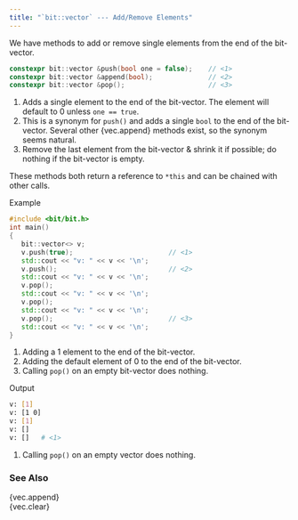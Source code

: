 ```yaml
---
title: "`bit::vector` --- Add/Remove Elements"
---
```


We have methods to add or remove single elements from the end of the bit-vector.

```cpp
constexpr bit::vector &push(bool one = false);    // <1>
constexpr bit::vector &append(bool);              // <2>
constexpr bit::vector &pop();                     // <3>
```
1. Adds a single element to the end of the bit-vector. The element will default to 0 unless `one == true`.
2. This is a synonym for `push()` and adds a single `bool` to the end of the bit-vector.
Several other {vec.append} methods exist, so the synonym seems natural.
1. Remove the last element from the bit-vector & shrink it if possible; do nothing if the bit-vector is empty.

These methods both return a reference to `*this` and can be chained with other calls.

[Example]{.bt}
```cpp
#include <bit/bit.h>
int main()
{
   bit::vector<> v;
   v.push(true);                        // <1>
   std::cout << "v: " << v << '\n';
   v.push();                            // <2>
   std::cout << "v: " << v << '\n';
   v.pop();
   std::cout << "v: " << v << '\n';
   v.pop();
   std::cout << "v: " << v << '\n';
   v.pop();                             // <3>
   std::cout << "v: " << v << '\n';
}
```
1. Adding a 1 element to the end of the bit-vector.
2. Adding the default element of 0 to the end of the bit-vector.
3. Calling `pop()` on an empty bit-vector does nothing.

[Output]{.bt}
```bash
v: [1]
v: [1 0]
v: [1]
v: []
v: []   # <1>
```
1. Calling `pop()` on an empty vector does nothing.

### See Also
{vec.append} \
{vec.clear}
